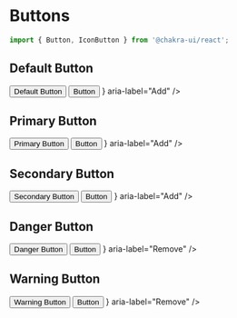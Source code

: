 
<Meta title="StyleGuide/Buttons" />

# Buttons

```jsx
import { Button, IconButton } from '@chakra-ui/react';
```

## Default Button

<Canvas>
  <Story name="Default">
    <ButtonGroup>
      <Button>Default Button</Button>
      <Button isLoading>Button</Button>
      <IconButton icon={<HiPlus />} aria-label="Add" />
    </ButtonGroup>
  </Story>
</Canvas>

## Primary Button

<Canvas>
  <Story name="Primary">
    <ButtonGroup>
      <Button variant="@primary">Primary Button</Button>
      <Button variant="@primary" isLoading>
        Button
      </Button>
      <IconButton variant="@primary" icon={<HiPlus />} aria-label="Add" />
    </ButtonGroup>
  </Story>
</Canvas>

## Secondary Button

<Canvas>
  <Story name="Secondary">
    <ButtonGroup>
      <Button variant="@secondary">Secondary Button</Button>
      <Button variant="@secondary" isLoading>
        Button
      </Button>
      <IconButton variant="@secondary" icon={<HiPlus />} aria-label="Add" />
    </ButtonGroup>
  </Story>
</Canvas>

## Danger Button

<Canvas>
  <Story name="Danger">
    <ButtonGroup>
      <Button variant="@danger">Danger Button</Button>
      <Button variant="@danger" isLoading>
        Button
      </Button>
      <IconButton variant="@danger" icon={<HiMinus />} aria-label="Remove" />
    </ButtonGroup>
  </Story>
</Canvas>

## Warning Button

<Canvas>
  <Story name="Warning">
    <ButtonGroup>
      <Button variant="@warning">Warning Button</Button>
      <Button variant="@warning" isLoading>
        Button
      </Button>
      <IconButton variant="@warning" icon={<HiMinus />} aria-label="Remove" />
    </ButtonGroup>
  </Story>
</Canvas>
